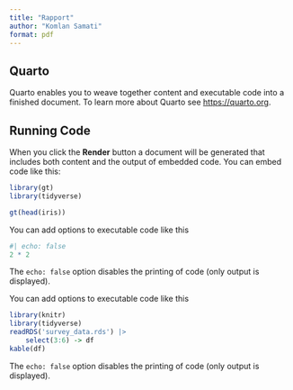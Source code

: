 ```yaml
---
title: "Rapport"
author: "Komlan Samati"
format: pdf
---
```


## Quarto

Quarto enables you to weave together content and executable code into a finished document. To learn more about Quarto see <https://quarto.org>.

## Running Code

When you click the **Render** button a document will be generated that includes both content and the output of embedded code. You can embed code like this:

```r
library(gt)
library(tidyverse)

gt(head(iris))
```

You can add options to executable code like this 

```r
#| echo: false
2 * 2
```

The `echo: false` option disables the printing of code (only output is displayed).

You can add options to executable code like this 

```r
library(knitr)
library(tidyverse)
readRDS('survey_data.rds') |>
    select(3:6) -> df
kable(df)
```

The `echo: false` option disables the printing of code (only output is displayed).




